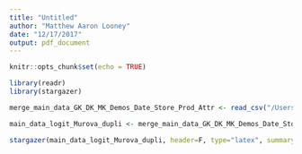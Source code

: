 ```yaml
---
title: "Untitled"
author: "Matthew Aaron Looney"
date: "12/17/2017"
output: pdf_document
---
```


```r
knitr::opts_chunk$set(echo = TRUE)

library(readr)
library(stargazer)
```


```r
merge_main_data_GK_DK_MK_Demos_Date_Store_Prod_Attr <- read_csv("/Users/malooney/Google Drive/digitalLibrary/*MS_Thesis/MS_Thesis/data/merge_main_data_GK_DK_MK_Demos_Date_Store_Prod_Attr.csv")
```

```r

main_data_logit_Murova_dupli <- merge_main_data_GK_DK_MK_Demos_Date_Store_Prod_Attr[, c(10, 13, 15, 16, 17, 4, 6, 76)]

```

```r

stargazer(main_data_logit_Murova_dupli, header=F, type="latex", summary = T, font.size = "small", notes= c(), notes.align= "l", flip = F, float = T, float.env = "table", title="Summary Statistics: Problem 2", median = F)

```